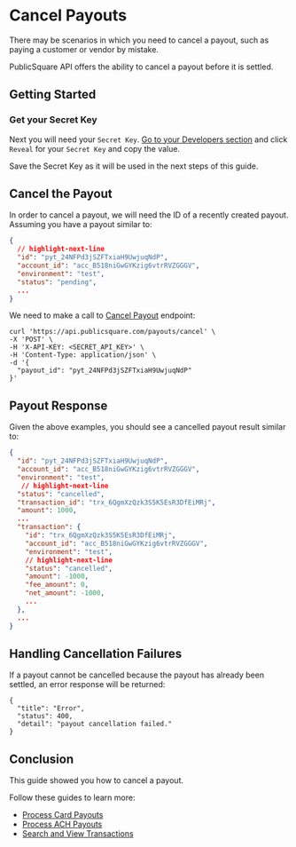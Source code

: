 
# Cancel Payouts

There may be scenarios in which you need to cancel a payout, such as paying a customer or vendor by mistake.

PublicSquare API offers the ability to cancel a payout before it is settled.

## Getting Started

<GettingStartedSection />

### Get your Secret Key

Next you will need your `Secret Key`. [Go to your Developers section](https://portal.publicsquare.com/developers/api-keys) and click `Reveal` for your `Secret Key` and copy the value.

<Alert>Save the Secret Key as it will be used in the next steps of this guide.</Alert>

## Cancel the Payout

In order to cancel a payout, we will need the ID of a recently created payout. Assuming you have a payout similar to:

```json showLineNumbers title="Authorized Payment"
{
  // highlight-next-line
  "id": "pyt_24NFPd3jSZFTxiaH9UwjuqNdP",
  "account_id": "acc_B518niGwGYKzig6vtrRVZGGGV",
  "environment": "test",
  "status": "pending",
  ...
}
```

We need to make a call to [Cancel Payout](/api/financial/cancels-a-payout) endpoint:

```shell showLineNumbers title="Create a Payment"
curl 'https://api.publicsquare.com/payouts/cancel' \
-X 'POST' \
-H 'X-API-KEY: <SECRET_API_KEY>' \
-H 'Content-Type: application/json' \
-d '{
  "payout_id": "pyt_24NFPd3jSZFTxiaH9UwjuqNdP"
}'
```

## Payout Response

Given the above examples, you should see a cancelled payout result similar to:

```json showLineNumbers
{
  "id": "pyt_24NFPd3jSZFTxiaH9UwjuqNdP",
  "account_id": "acc_B518niGwGYKzig6vtrRVZGGGV",
  "environment": "test",
   // highlight-next-line
  "status": "cancelled",
  "transaction_id": "trx_6QgmXzQzk3S5K5EsR3DfEiMRj",
  "amount": 1000,
  ...
  "transaction": {
    "id": "trx_6QgmXzQzk3S5K5EsR3DfEiMRj",
    "account_id": "acc_B518niGwGYKzig6vtrRVZGGGV",
    "environment": "test",
    // highlight-next-line
    "status": "cancelled",
    "amount": -1000,
    "fee_amount": 0,
    "net_amount": -1000,
    ...
  },
  ...
}
```

## Handling Cancellation Failures

If a payout cannot be cancelled because the payout has already been settled, an error response will be returned:

```shell showLineNumbers
{
  "title": "Error",
  "status": 400,
  "detail": "payout cancellation failed."
}
```

## Conclusion

This guide showed you how to cancel a payout.

Follow these guides to learn more:

- [Process Card Payouts](/guides/payouts/process-card-payouts)
- [Process ACH Payouts](/guides/payouts/process-ach-payouts)
- [Search and View Transactions](/guides/transactions/search-and-view-transactions)

